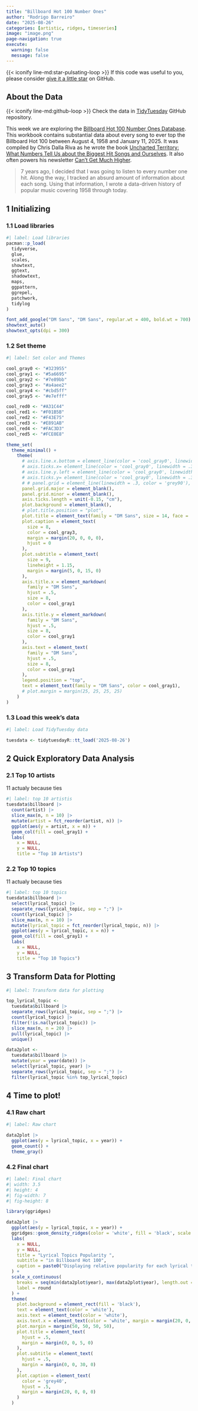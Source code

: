 ```yaml
---
title: "Billboard Hot 100 Number Ones"
author: "Rodrigo Barreiro"
date: "2025-08-26"
categories: [artistic, ridges, timeseries]
image: "image.png"
page-navigation: true
execute: 
  warning: false
  message: false
---
```


<!-- starbegging -->
::: callout-tip
{{< iconify line-md:star-pulsating-loop >}} If this code was useful to you, please consider [give it a little star](https://github.com/barreiro-r/tidytuesday) on GitHub.
:::

## About the Data
<!-- giving credits -->
::: callout-note
{{< iconify line-md:github-loop >}} Check the data in [TidyTuesday](https://github.com/rfordatascience/tidytuesday/blob/main/data/2025/2025-08-26/readme.md) GitHub repository.
:::

<!-- intro -->
This week we are exploring the [Billboard Hot 100 Number Ones Database](https://docs.google.com/spreadsheets/d/1j1AUgtMnjpFTz54UdXgCKZ1i4bNxFjf01ImJ-BqBEt0/edit?gid=1974823090#gid=1974823090).
This workbook contains substantial data about every song to ever top the Billboard Hot 100 
between August 4, 1958 and January 11, 2025. It was compiled by Chris Dalla Riva as he wrote 
the book [Uncharted Territory: What Numbers Tell Us about the Biggest Hit Songs and Ourselves](https://bio.site/uncharted_territory). 
It also often powers his newsletter [Can't Get Much Higher](https://www.cantgetmuchhigher.com/). 

> 7 years ago, I decided that I was going to listen to every number one hit. Along the way, I tracked an absurd amount of information about each song. 
> Using that information, I wrote a data-driven history of popular music covering 1958 through today.


## 1 Initializing
### 1.1 Load libraries

```r
#| label: Load libraries
pacman::p_load(
  tidyverse,
  glue,
  scales,
  showtext,
  ggtext,
  shadowtext,
  maps,
  ggpattern,
  ggrepel,
  patchwork,
  tidylog
)

font_add_google("DM Sans", "DM Sans", regular.wt = 400, bold.wt = 700)
showtext_auto()
showtext_opts(dpi = 300)
```

### 1.2 Set theme

```r
#| label: Set color and Themes

cool_gray0 <- "#323955"
cool_gray1 <- "#5a6695"
cool_gray2 <- "#7e89bb"
cool_gray3 <- "#a4aee2"
cool_gray4 <- "#cbd5ff"
cool_gray5 <- "#e7efff"

cool_red0 <- "#A31C44"
cool_red1 <- "#F01B5B"
cool_red2 <- "#F43E75"
cool_red3 <- "#E891AB"
cool_red4 <- "#FAC3D3"
cool_red5 <- "#FCE0E8"

theme_set(
  theme_minimal() +
    theme(
      # axis.line.x.bottom = element_line(color = 'cool_gray0', linewidth = .3),
      # axis.ticks.x= element_line(color = 'cool_gray0', linewidth = .3),
      # axis.line.y.left = element_line(color = 'cool_gray0', linewidth = .3),
      # axis.ticks.y= element_line(color = 'cool_gray0', linewidth = .3),
      # # panel.grid = element_line(linewidth = .3, color = 'grey90'),
      panel.grid.major = element_blank(),
      panel.grid.minor = element_blank(),
      axis.ticks.length = unit(-0.15, "cm"),
      plot.background = element_blank(),
      # plot.title.position = "plot",
      plot.title = element_text(family = "DM Sans", size = 14, face = 'bold'),
      plot.caption = element_text(
        size = 8,
        color = cool_gray3,
        margin = margin(20, 0, 0, 0),
        hjust = 0
      ),
      plot.subtitle = element_text(
        size = 9,
        lineheight = 1.15,
        margin = margin(5, 0, 15, 0)
      ),
      axis.title.x = element_markdown(
        family = "DM Sans",
        hjust = .5,
        size = 8,
        color = cool_gray1
      ),
      axis.title.y = element_markdown(
        family = "DM Sans",
        hjust = .5,
        size = 8,
        color = cool_gray1
      ),
      axis.text = element_text(
        family = "DM Sans",
        hjust = .5,
        size = 8,
        color = cool_gray1
      ),
      legend.position = "top",
      text = element_text(family = "DM Sans", color = cool_gray1),
      # plot.margin = margin(25, 25, 25, 25)
    )
)
```

### 1.3 Load this week's data

```r
#| label: Load TidyTuesday data

tuesdata <- tidytuesdayR::tt_load('2025-08-26')
```


## 2 Quick Exploratory Data Analysis
### 2.1 Top 10 artists

11 actualy because ties
```r
#| label: top 10 artistis
tuesdata$billboard |>
  count(artist) |>
  slice_max(n, n = 10) |>
  mutate(artist = fct_reorder(artist, n)) |>
  ggplot(aes(y = artist, x = n)) +
  geom_col(fill = cool_gray1) +
  labs(
    x = NULL,
    y = NULL,
    title = "Top 10 Artists")
```


### 2.2 Top 10 topics

11 actualy because ties
```r
#| label: top 10 topics
tuesdata$billboard |>
  select(lyrical_topic) |>
  separate_rows(lyrical_topic, sep = ";") |>
  count(lyrical_topic) |>
  slice_max(n, n = 10) |>
  mutate(lyrical_topic = fct_reorder(lyrical_topic, n)) |>
  ggplot(aes(y = lyrical_topic, x = n)) +
  geom_col(fill = cool_gray1) +
  labs(
    x = NULL,
    y = NULL,
    title = "Top 10 Topics")
```


## 3 Transform Data for Plotting

```r
#| label: Transform data for plotting

top_lyrical_topic <-
  tuesdata$billboard |>
  separate_rows(lyrical_topic, sep = ";") |>
  count(lyrical_topic) |>
  filter(!is.na(lyrical_topic)) |>
  slice_max(n, n = 20) |>
  pull(lyrical_topic) |>
  unique()

data2plot <-
  tuesdata$billboard |>
  mutate(year = year(date)) |>
  select(lyrical_topic, year) |>
  separate_rows(lyrical_topic, sep = ";") |>
  filter(lyrical_topic %in% top_lyrical_topic)

```

## 4 Time to plot!

### 4.1 Raw chart

```r
#| label: Raw chart

data2plot |>
  ggplot(aes(y = lyrical_topic, x = year)) +
  geom_count() +
  theme_gray()


```


### 4.2 Final chart

```r
#| label: Final chart
#| width: 3.5
#| height: 4
#| fig-width: 7
#| fig-height: 8

library(ggridges)

data2plot |>
  ggplot(aes(y = lyrical_topic, x = year)) +
  ggridges::geom_density_ridges(color = 'white', fill = 'black', scale = 3) +
  labs(
    x = NULL,
    y = NULL,
    title = "Lyrical Topics Popularity ",
    subtitle = "in Billboard Hot 100",
    caption = paste0("Displaying relative popularity for each lyrical topic (not absolute numbers)\n\n", str_wrap("NOTE This visualization offers a preliminary look at the data and may not capture the full complexity of the underlying reality. SOURCE #Tidytuesday 2025-06-17 GITHUB barreiro-r", width = 70))
  ) +
  scale_x_continuous(
    breaks = seq(min(data2plot$year), max(data2plot$year), length.out = 5),
    label = round
  ) +
  theme(
    plot.background = element_rect(fill = 'black'),
    text = element_text(color = 'white'),
    axis.text = element_text(color = 'white'),
    axis.text.x = element_text(color = 'white', margin = margin(20, 0, 0, 0)),
    plot.margin = margin(50, 50, 50, 50),
    plot.title = element_text(
      hjust = .5,
      margin = margin(0, 0, 5, 0)
    ),
    plot.subtitle = element_text(
      hjust = .5,
      margin = margin(0, 0, 30, 0)
    ),
    plot.caption = element_text(
      color = 'grey40',
      hjust = .5,
      margin = margin(20, 0, 0, 0)
    )
  )

```
